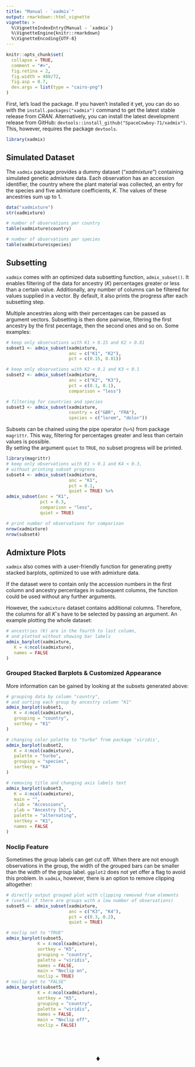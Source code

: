---
title: "Manual - `xadmix`"
output: rmarkdown::html_vignette
vignette: >
  %\VignetteIndexEntry{Manual - `xadmix`}
  %\VignetteEngine{knitr::rmarkdown}
  %\VignetteEncoding{UTF-8}
---

```{r, include = FALSE}
knitr::opts_chunk$set(
  collapse = TRUE,
  comment = "#>",
  fig.retina = 2,
  fig.width = 480/72, 
  fig.asp = 0.7, 
  dev.args = list(type = "cairo-png")
)
```

First, let's load the package. If you haven't installed it yet, you can do so with the `install.packages("xadmix")` command to get the latest stable release from *CRAN*. Alternatively, you can install the latest development release from GitHub: `devtools::install_github("SpaceCowboy-71/xadmix")`. This, however, requires the package `devtools`.  

```{r setup}
library(xadmix)
```

## Simulated Dataset

The `xadmix` package provides a dummy dataset ("*xadmixture*") containing simulated genetic admixture data. Each observation has an accession identifier, the country where the plant material was collected, an entry for the species and five admixture coefficients, *K*. The values of these ancestries sum up to 1. 

```{r}
data("xadmixture")
str(xadmixture)

# number of observations per country
table(xadmixture$country)

# number of observations per species
table(xadmixture$species)
```

## Subsetting

`xadmix` comes with an optimized data subsetting function, `admix_subset()`. It enables filtering of the data for ancestry (*K*) percentages greater or less than a certain value. Additionally, any number of columns can be filtered for values supplied in a vector. By default, it also prints the progress after each subsetting step. 

Multiple ancestries along with their percentages can be passed as argument vectors. Subsetting is then done pairwise, filtering the first ancestry by the first pecentage, then the second ones and so on. Some examples: 

```{r}
# keep only observations with K1 > 0.15 and K2 > 0.01
subset1 <- admix_subset(xadmixture, 
                        anc = c("K1", "K2"), 
                        pct = c(0.15, 0.01))

# keep only observations with K2 < 0.1 and K3 < 0.1
subset2 <- admix_subset(xadmixture, 
                        anc = c("K2", "K3"), 
                        pct = c(0.1, 0.1), 
                        comparison = "less")

# filtering for countries and species
subset3 <- admix_subset(xadmixture, 
                        country = c("GBR", "FRA"), 
                        species = c("lorem", "dolor"))
```

Subsets can be chained using the pipe operator (`%>%`) from package `magrittr`. This way, filtering for percentages greater and less than certain values is possible.  
By setting the argument `quiet` to `TRUE`, no subset progress will be printed. 

```{r}
library(magrittr)
# keep only observations with K1 > 0.1 and K4 < 0.3,
# without printing subset progress
subset4 <- admix_subset(xadmixture, 
                        anc = "K1", 
                        pct = 0.1, 
                        quiet = TRUE) %>% 
admix_subset(anc = "K1", 
             pct = 0.3, 
             comparison = "less", 
             quiet = TRUE)

# print number of observations for comparison
nrow(xadmixture)
nrow(subset4)
```

## Admixture Plots

`xadmix` also comes with a user-friendly function for generating pretty stacked barplots, optimized to use with admixture data. 

If the dataset were to contain only the accession numbers in the first column and ancestry percentages in subsequent columns, the function could be used without any further arguments. 

However, the `xadmixture` dataset contains additional columns. Therefore, the columns for all *K*`s have to be selected by passing an argument. An example plotting the whole dataset:  

```{r}
# ancestries (K) are in the fourth to last column,
# and plotted without showing bar labels
admix_barplot(xadmixture,
   K = 4:ncol(xadmixture),
   names = FALSE
)
```

### Grouped Stacked Barplots & Customized Appearance

More information can be gained by looking at the subsets generated above: 

```{r}
# grouping data by column "country",
# and sorting each group by ancestry column "K1"
admix_barplot(subset1,
   K = 4:ncol(xadmixture),
   grouping = "country",
   sortkey = "K1"
)

# changing color palette to "turbo" from package 'viridis',
admix_barplot(subset2,
   K = 4:ncol(xadmixture),
   palette = "turbo",
   grouping = "species",
   sortkey = "K4"
)
```

```{r}
# removing title and changing axis labels text
admix_barplot(subset3,
   K = 4:ncol(xadmixture),
   main = "",
   xlab = "Accessions",
   ylab = "Ancestry [%]", 
   palette = "alternating",
   sortkey = "K1",
   names = FALSE
)
```

### Noclip Feature

Sometimes the group labels can get cut off. When there are not enough observations in the group,  the width of the grouped bars can be smaller than the width of the group label. `ggplot2` does not yet offer a flag to avoid this problem. In `xadmix`, however, there is an option to remove clipping altogether: 

```{r}
# directly output grouped plot with clipping removed from elements
# (useful if there are groups with a low number of observations)
subset5 <- admix_subset(xadmixture,
                        anc = c("K3", "K4"), 
                        pct = c(0.3, 0.2), 
                        quiet = TRUE)

```

```{r}
# noclip set to "TRUE"
admix_barplot(subset5, 
            K = 4:ncol(xadmixture),          
            sortkey = "K5",
            grouping = "country", 
            palette = "viridis", 
            names = FALSE, 
            main = "Noclip on",
            noclip = TRUE)
# noclip set to "FALSE"
admix_barplot(subset5, 
            K = 4:ncol(xadmixture),          
            sortkey = "K5",
            grouping = "country", 
            palette = "viridis", 
            names = FALSE, 
            main = "Noclip off",
            noclip = FALSE)
```
<br />
<br />
<p style="text-align: center; font-size:16pt">♦</p>
<br />

















